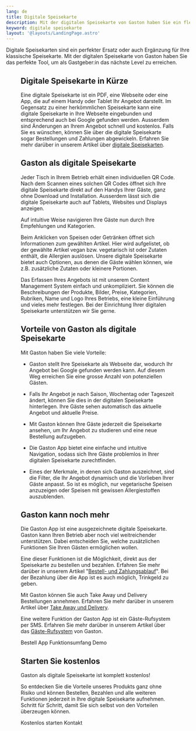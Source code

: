 ```yaml
---
lang: de
title: Digitale Speisekarte
description: Mit der digitalen Speisekarte von Gaston haben Sie ein flexibles und mächtiges Tool, um das Angebot Ihres Restaurants, Ihrer Bar oder Ihres Cafés optimal abzubilden.
keyword: digitale speisekarte
layout: '@layouts/LandingPage.astro'
---
```



Digitale Speisekarten sind ein perfekter Ersatz oder auch Ergänzung für Ihre klassische Speisekarte. Mit der digitalen Speisekarte von Gaston haben Sie das perfekte Tool, um als Gastgeber:in das nächste Level zu erreichen.

<Figure
  caption="Digitale Speisekarte"
  src={import('../../images/restaurant-bestell-app.png')}
/>

## Digitale Speisekarte in Kürze

Eine digitale Speisekarte ist ein PDF, eine Webseite oder eine App, die auf einem Handy oder Tablet Ihr Angebot darstellt. Im Gegensatz zu einer herkömmlichen Speisekarte kann eine digitale Speisekarte in Ihre Webseite eingebunden und entsprechend auch bei Google gefunden werden. Ausserdem sind Änderungen an Ihrem Angebot schnell und kostenlos. Falls Sie es wünschen, können Sie über die digitale Speisekarte sogar Bestellungen und Zahlungen abgewickeln. Erfahren Sie mehr darüber in unserem Artikel über [digitale Speisekarten](../blog/vorteile-von-digitalen-speisekarten/).

## Gaston als digitale Speisekarte

Jeder Tisch in Ihrem Betrieb erhält einen individuellen QR Code. Nach dem Scannen eines solchen QR Codes öffnet sich Ihre digitale Speisekarte direkt auf den Handys Ihrer Gäste, ganz ohne Download und Installation. Ausserdem lässt sich die digitale Speisekarte auch auf Tablets, Websites und Displays anzeigen.

Auf intuitive Weise navigieren Ihre Gäste nun durch Ihre Empfehlungen und Kategorien.

Beim Anklicken von Speisen oder Getränken öffnet sich Informationen zum gewählten Artikel. Hier wird aufgelistet, ob der gewählte Artikel vegan bzw. vegetarisch ist oder Zutaten enthält, die Allergien auslösen. Unsere digitale Speisekarte bietet auch Optionen, aus denen die Gäste wählen können, wie z.B. zusätzliche Zutaten oder kleinere Portionen.

Das Erfassen Ihres Angebots ist mit unserem Content Management System einfach und unkompliziert. Sie können die Beschreibungen der Produkte, Bilder, Preise, Kategorien, Rubriken, Name und Logo Ihres Betriebs, eine kleine Einführung und vieles mehr festlegen. Bei der Einrichtung Ihrer digitalen Speisekarte unterstützen wir Sie gerne.

## Vorteile von Gaston als digitale Speisekarte

Mit Gaston haben Sie viele Vorteile:

- Gaston stellt Ihre Speisekarte als Webseite dar, wodurch Ihr Angebot bei Google gefunden werden kann. Auf diesem Weg erreichen Sie eine grosse Anzahl von potenziellen Gästen.

- Falls Ihr Angebot je nach Saison, Wochentag oder Tageszeit ändert, können Sie dies in der digitalen Speisekarte hinterlegen. Ihre Gäste sehen automatisch das aktuelle Angebot und aktuelle Preise.

- Mit Gaston können Ihre Gäste jederzeit die Speisekarte ansehen, um Ihr Angebot zu studieren und eine neue Bestellung aufzugeben.

- Die Gaston App bietet eine einfache und intuitive Navigation, sodass sich Ihre Gäste problemlos in Ihrer digitalen Speisekarte zurechtfinden.

- Eines der Merkmale, in denen sich Gaston auszeichnet, sind die Filter, die Ihr Angebot dynamisch und die Vorlieben Ihrer Gäste anpasst. So ist es möglich, nur vegetarische Speisen anzuzeigen oder Speisen mit gewissen Allergiestoffen auszublenden.

## Gaston kann noch mehr

Die Gaston App ist eine ausgezeichnete digitale Speisekarte. Gaston kann Ihren Betrieb aber noch viel weitreichender unterstützen. Dabei entscheiden Sie, welche zusätzlichen Funktionen Sie Ihren Gästen ermöglichen wollen.

Eine dieser Funktionen ist die Möglichkeit, direkt aus der Speisekarte zu bestellen und bezahlen. Erfahren Sie mehr darüber in unserem Artikel "[Bestell- und Zahlungsablauf](../bestell-und-zahlungs-ablauf-gastro-betriebe/)". Bei der Bezahlung über die App ist es auch möglich, Trinkgeld zu geben.

Mit Gaston können Sie auch Take Away und Delivery Bestellungen annehmen. Erfahren Sie mehr darüber in unserem Artikel über [Take Away und Delivery](../blog/take-away/).

Eine weitere Funktion der Gaston App ist ein Gäste-Rufsystem per SMS. Erfahren Sie mehr darüber in unserem Artikel über das [Gäste-Rufsystem](../gaeste-rufsystem/) von Gaston.

<ButtonList>
  <ButtonLink href="/de/restaurant-bestell-app/">Bestell App</ButtonLink>
  <ButtonLink href="/de/funktionsumfang/">Funktionsumfang</ButtonLink>
  <ButtonLink href="/de/demo/">Demo</ButtonLink>
</ButtonList>

## Starten Sie kostenlos

Gaston als digitale Speisekarte ist komplett kostenlos!

So entdecken Sie die Vorteile unseres Produkts ganz ohne Risiko und können Bestellen, Bezahlen und alle weiteren Funktionen jederzeit in Ihre digitale Speisekarte aufnehmen. Schritt für Schritt, damit Sie sich selbst von den Vorteilen überzeugen können.

<ButtonList>
  <ButtonLink href="/de/preise/">Kostenlos starten</ButtonLink>
  <ButtonLink href="/de/kontakt/">Kontakt</ButtonLink>
</ButtonList>
